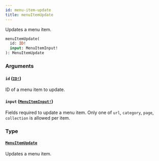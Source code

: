```yaml
---
id: menu-item-update
title: menuItemUpdate
---
```


Updates a menu item.

```graphql
menuItemUpdate(
  id: ID!
  input: MenuItemInput!
): MenuItemUpdate

```

### Arguments

#### `id` ([`ID!`](/docs/developer/api-reference/scalars/id))

ID of a menu item to update.

#### `input` ([`MenuItemInput!`](/docs/developer/api-reference/inputs/menu-item-input))

Fields required to update a menu item. Only one of `url`, `category`, `page`, `collection` is allowed per item.

### Type

#### [`MenuItemUpdate`](/docs/developer/api-reference/objects/menu-item-update)

Updates a menu item.
